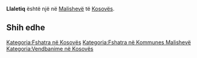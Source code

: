 {{Fshat në 
 | Emri                = Llaletiq
 | EmriAlt                = 
 | NAME_SHORT_FORM=      
 | NAME_GENERIC=      
 | NAME_SORT_NAME_RO=      LLALETIQ
 | FULL_NAME_RO = Llaletiq
 | FULL_NAME_ND_RO=Llaletiq
 | SORT_NAME_RG=LLALETIQ
 | FULL_NAME_RG=Llaletiq
 | FULL_NAME_ND_RG=Llaletiq
 | SRP_NAME_SHORT_FORM=      
 | SRP_NAME_GENERIC=      
 | SRP_NAME_SORT_NAME_RO=      
 | SRP_FULL_NAME_RO = 
 | SRP_FULL_NAME_ND_RO=
 | SRP_SORT_NAME_RG=
 | SRP_FULL_NAME_RG=
 | SRP_FULL_NAME_ND_RG=
 | Emri (Rasa dhanore) = 
 | Figura              = 
 | Shteti              = Kosovo
 | Komuna              = Malishevë
 | Kodi postar         = 
 | Sipërfaqja          = 

 | Popullsia           = 

 | Regj. i popullsisë  = 
 | Dend. e popullsisë  = 
 | Faqja zyrtare       = 
 <!--- Koordinatat ----> 
 | Gjerësia            = 42.534722
 | Gjatësia            = 21.001389
 | Lartësia            = 
}}
'''Llaletiq''' është një [[]] në [[Malishevë]] të [[Kosovës]].

<!-- == Gjeografia == -->
<!-- == Historia == -->
<!-- == Demografia == -->
== Shih edhe ==
{{Komuna Malishevë}}
{{Kosovo-Administrata-Cung}}

[[Kategoria:Fshatra në Kosovës]]
[[Kategoria:Fshatra në Kommunes Malishevë]]
[[Kategoria:Vendbanime në Kosovës]]